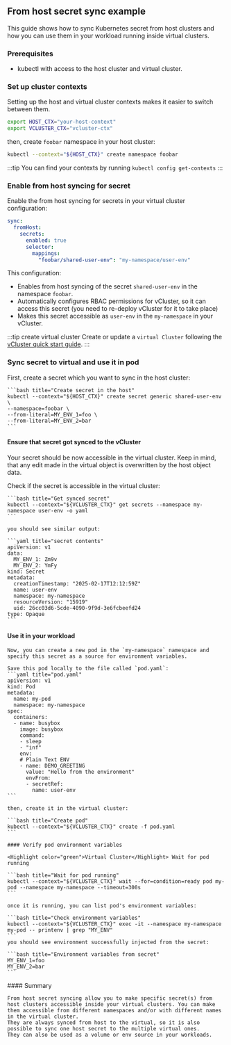 





## From host secret sync example

This guide shows how to sync Kubernetes secret from host clusters and how you can use them in your workload running inside virtual clusters.

### Prerequisites

- kubectl with access to the host cluster and virtual cluster.

### Set up cluster contexts

Setting up the host and virtual cluster contexts makes it easier to switch
between them.

```bash
export HOST_CTX="your-host-context"
export VCLUSTER_CTX="vcluster-ctx"
```

then, create `foobar` namespace in your host cluster:

```bash
kubectl --context="${HOST_CTX}" create namespace foobar
```

:::tip
You can find your contexts by running `kubectl config get-contexts`
:::


### Enable from host syncing for secret

Enable the from host syncing for secrets in your virtual cluster configuration:

```yaml title="Enable from host syncing for a secret"
sync:
  fromHost:
    secrets:
      enabled: true
      selector:
        mappings:
          "foobar/shared-user-env": "my-namespace/user-env"
```

This configuration:

- Enables from host syncing of the secret `shared-user-env` in the namespace `foobar`.
- Automatically configures RBAC permissions for vCluster, so it can access this secret (you need to re-deploy vCluster for it to take place)
- Makes this secret accessible as `user-env` in the `my-namespace` in your vCluster.

:::tip create virtual cluster
Create or update a `virtual Cluster` following the [vCluster quick start
guide](/vcluster/#deploy-vcluster).
:::

### Sync secret to virtual and use it in pod

<Flow id="secrets-from-host-example">
  <Step>
    First, create a secret which you want to sync in the host cluster:

    ```bash title="Create secret in the host"
    kubectl --context="${HOST_CTX}" create secret generic shared-user-env \
    --namespace=foobar \
    --from-literal=MY_ENV_1=foo \
    --from-literal=MY_ENV_2=bar
    ```
  </Step>

  #### Ensure that secret got synced to the vCluster

  Your secret should be now accessible in the virtual cluster.
  Keep in mind, that any edit made in the virtual object is overwritten by the host object data.

  <Step>
    Check if the secret is accessible in the virtual cluster:

    ```bash title="Get synced secret"
    kubectl --context="${VCLUSTER_CTX}" get secrets --namespace my-namespace user-env -o yaml
    ```

    you should see similar output:

    ```yaml title="secret contents"
    apiVersion: v1
    data:
      MY_ENV_1: Zm9v
      MY_ENV_2: YmFy
    kind: Secret
    metadata:
      creationTimestamp: "2025-02-17T12:12:59Z"
      name: user-env
      namespace: my-namespace
      resourceVersion: "15919"
      uid: 26cc03d6-5cde-4090-9f9d-3e6fcbeefd24
    type: Opaque
    ```


  </Step>

  #### Use it in your workload

  <Step>

    Now, you can create a new pod in the `my-namespace` namespace and specify this secret as a source for environment variables.

    Save this pod locally to the file called `pod.yaml`:
    ```yaml title="pod.yaml"
    apiVersion: v1
    kind: Pod
    metadata:
      name: my-pod
      namespace: my-namespace
    spec:
      containers:
      - name: busybox
        image: busybox
        command:
        - sleep
        - "inf"
        env:
        # Plain Text ENV
        - name: DEMO_GREETING
          value: "Hello from the environment"
          envFrom:
          - secretRef:
            name: user-env
    ```

    then, create it in the virtual cluster:

    ```bash title="Create pod"
    kubectl --context="${VCLUSTER_CTX}" create -f pod.yaml
    ```

  </Step>
  <Step>

    #### Verify pod environment variables

    <Highlight color="green">Virtual Cluster</Highlight> Wait for pod running

    ```bash title="Wait for pod running"
    kubectl --context="${VCLUSTER_CTX}" wait --for=condition=ready pod my-pod --namespace my-namespace --timeout=300s
    ```

    once it is running, you can list pod's environment variables:

    ```bash title="Check environment variables"
    kubectl --context="${VCLUSTER_CTX}" exec -it --namespace my-namespace my-pod -- printenv | grep "MY_ENV"
    ```
    you should see environment successfully injected from the secret:

    ```bash title="Environment variables from secret"
    MY_ENV_1=foo
    MY_ENV_2=bar
    ```

  </Step>

  <Step>
    #### Summary

    From host secret syncing allow you to make specific secret(s) from host clusters accessible inside your virtual clusters. You can make them accessible from different namespaces and/or with different names in the virtual cluster.
    They are always synced from host to the virtual, so it is also possible to sync one host secret to the multiple virtual ones.
    They can also be used as a volume or env source in your workloads.

  </Step>
</Flow>
